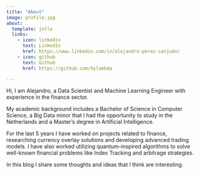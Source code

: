 ```yaml
---
title: "About"
image: profile.jpg
about:
  template: jolla
  links:
    - icon: linkedin
      text: LinkedIn
      href: https://www.linkedin.com/in/alejandro-pérez-sanjuán/
    - icon: github
      text: Github
      href: https://github.com/Xylambda

---
```


Hi, I am Alejandro, a Data Scientist and Machine Learning Engineer with
experience in the finance sector.

My academic background includes a Bachelor of Science in Computer Science, a 
Big Data minor that I had the opportunity to study in the Netherlands and a
Master's degree in Artificial Intelligence.

For the last 5 years I have worked on projects related to finance, researching
currency overlay solutions and developing advanced trading models. I have also
worked utilizing quantum-inspired algorithms to solve well-known financial
problems like Index Tracking and arbitrage strategies.

In this blog I share some thoughts and ideas that I think are interesting.

